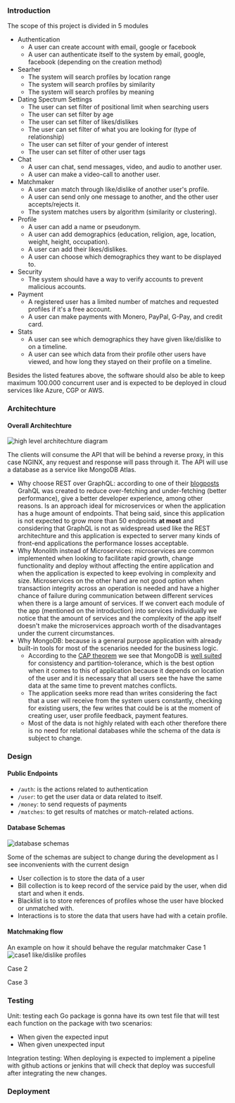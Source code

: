 ### Introduction

The scope of this project is divided in 5 modules

-   Authentication
    -   A user can create account with email, google or facebook
    -   A user can authenticate itself to the system by email, google, facebook (depending on the creation method)
-   Searher
    -   The system will search profiles by location range
    -   The system will search profiles by similarity
    -   The system will search profiles by meaning
-   Dating Spectrum Settings
    -   The user can set filter of positional limit when searching users
    -   The user can set filter by age
    -   The user can set filter of likes/dislikes
    -   The user can set filter of what you are looking for (type of relationship)
    -   The user can set filter of your gender of interest
    -   The user can set filter of other user tags
-   Chat
    -   A user can chat, send messages, video, and audio to another user.
    -   A user can make a video-call to another user.
-   Matchmaker
    -   A user can match through like/dislike of another user's profile.
    -   A user can send only one message to another, and the other user accepts/rejects it.
    -   The system matches users by algorithm (similarity or clustering).
-   Profile
    -   A user can add a name or pseudonym.
    -   A user can add demographics (education, religion, age, location, weight, height, occupation).
    -   A user can add their likes/dislikes.
    -   A user can choose which demographics they want to be displayed to.
-   Security
    -   The system should have a way to verify accounts to prevent malicious accounts.
-   Payment
    -   A registered user has a limited number of matches and requested profiles if it's a free account.
    -   A user can make payments with Monero, PayPal, G-Pay, and credit card.
-   Stats
    -   A user can see which demographics they have given like/dislike to on a timeline.
    -   A user can see which data from their profile other users have viewed, and how long they stayed on their profile on a timeline.

Besides the listed features above, the software should also be able to keep maximum 100.000 concurrent user and is expected to be deployed in cloud services like Azure, CGP or AWS.

### Architechture

#### Overall Architechture
<img src="/pictures/diagram1.png" style="max-width:100%" alt="high level architechture diagram"/>

The clients will consume the API that will be behind a reverse proxy, in this case NGINX, any request and response will pass through it. The 
API will use a database as a service like MongoDB Atlas.

- Why choose REST over GraphQL: according to one of their [blogposts](https://www.apollographql.com/blog/graphql/basics/what-is-graphql-introduction/)
GrahQL was created to reduce over-fetching and under-fetching (better performance), give a better developer experience, among other reasons. 
Is an approach ideal for microservices or when the application has a huge amount of endpoints. That being said, since this application is not 
expected to grow more than 50 endpoints **at most** and considering that GraphQL is not as widespread used like the REST architechture and this 
application is expected to server many kinds of front-end applications the performance losses acceptable.
- Why Monolith instead of Microservices: microservices are common implemented when looking to facilitate rapid growth, change functionality and
deploy without affecting the entire application and when the application is expected to keep evolving in complexity and size. Microservices on 
the other hand are not good option when transaction integrity across an operation is needed and have a higher chance of failure during 
communication between different services when there is a large amount of services. If we convert each module of the app (mentioned on the introduction)
into services individually we notice that the amount of services and the complexity of the app itself doesn't make the microservices approach worth
of the disadvantages under the current circumstances.
- Why MongoDB: because is a general purpose application with already built-in tools for most of the scenarios needed for the business logic. 
    - According to the [CAP theorem](https://en.wikipedia.org/wiki/CAP_theorem) we see that MongoDB is [well suited](https://medium.com/system-design-blog/cap-theorem-1455ce5fc0a0) 
    for consistency and partition-tolerance, which is the best option when it comes to this of application because it depends on location of 
    the user and it is necessary that all users see the have the same data at the same time to prevent matches conflicts.
    - The application seeks more read than writes considering the fact that a user will receive from the system users constantly, checking for 
    existing users, the few writes that could be is at the moment of creating user, user profile feedback, payment features.
    - Most of the data is not highly related with each other therefore there is no need for relational databases while the schema of 
    the data _is_ subject to change.


### Design

#### Public Endpoints
- `/auth`: is the actions related to authentication
- `/user`: to get the user data or data related to itself.
- `/money`: to send requests of payments
- `/matches`: to get results of matches or match-related actions.

#### Database Schemas
<img src="/pictures/diagram2.png" style="max-width:100%" alt="database schemas" />

Some of the schemas are subject to change during the development as I see inconvenients with the current design

- User collection is to store the data of a user
- Bill collection is to keep record of the service paid by the user, when did start and when it ends.
- Blacklist is to store references of profiles whose the user have blocked or unmatched with.
- Interactions is to store the data that users have had with a cetain profile.

#### Matchmaking flow

An example on how it should behave the regular matchmaker
Case 1
<img src="/pictures/diagram3.png" style="max-width:100%" alt="case1 like/dislike profiles" />

Case 2

Case 3


### Testing

Unit: testing each Go package is gonna have its own test file that will test each function on the package with two scenarios:
- When given the expected input
- When given unexpected input

Integration testing: When deploying is expected to implement a pipeline  with github actions or jenkins that will check that deploy 
was succesfull after integrating the new changes.

### Deployment

